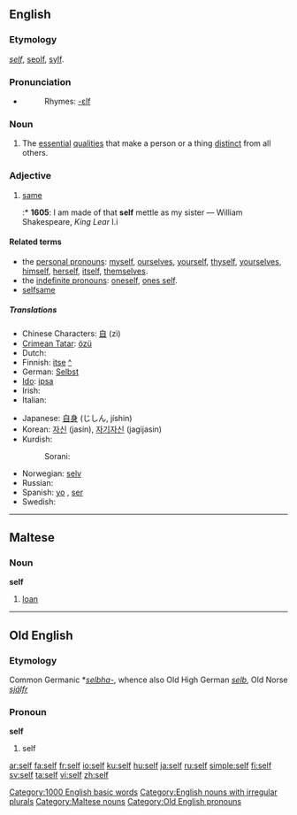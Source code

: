{{see|self-}}
{{wikipedia}}
==English==

===Etymology===
{{OE.}} ''[[#Old English|self]]'', [[seolf]], [[sylf]].

===Pronunciation===
{{IPA|/sɛlf/}}
* {{audio|en-us-self.ogg|Audio (US)}}
*: Rhymes: [[Rhymes:English:-ɛlf|-ɛlf]]

===Noun===
{{en-noun|selves}}

# The [[essential]] [[qualities]] that make a person or a thing [[distinct]] from all others.

===Adjective===
{{infl|en|adjective|head=self}}

# {{obsolete}} [[same]]
#:* '''1605''': I am made of that '''self''' mettle as my sister — William Shakespeare, ''King Lear'' I.i

====Related terms====
* the [[personal pronouns]]: [[myself]], [[ourselves]], [[yourself]], [[thyself]], [[yourselves]], [[himself]], [[herself]], [[itself]], [[themselves]].
* the [[indefinite pronouns]]: [[oneself]], [[one's self|ones self]].
* [[selfsame]]

=====Translations=====
{{top}}
* Chinese Characters: [[自]] (zì)
* [[Crimean Tatar]]: [[özü]]
* Dutch: {{t+|nl|zelf|n}}
* Finnish: [[itse]] [[:fi:itse|^]]
* German: [[Selbst]] {{n}}
* [[Ido]]: [[ipsa]]
* Irish: {{t-|ga|féin|xs=Irish}}
* Italian: {{t+|it|stesso}}
{{mid}}
* Japanese: [[自身]] (じしん, jíshin)
* Korean: [[자신]] (jasin), [[자기자신]] (jagijasin)
* Kurdish:
*: Sorani: {{t|ku|خۆ|tr=xo|sc=KUchar}}
* Norwegian: [[selv]]
* Russian: {{t+|ru|себя|tr=sebjá|sc=Cyrl}}
* Spanish: [[yo]] {{m}} {{italbrac|psychology}}, [[ser]] {{m}} {{italbrac|psychology}}
* Swedish: {{t+|sv|själv}}
{{bottom}}

[[Category:1000 English basic words]]
[[Category:English nouns with irregular plurals]]

----

==Maltese==

===Noun===
'''self'''

# [[loan]]

[[Category:Maltese nouns]]

----

==Old English==

===Etymology===
Common Germanic *''[[selbha-]]'', whence also Old High German ''[[selb]]'', Old Norse ''[[sjálfr]]''

===Pronoun===
'''self'''

# self

[[Category:Old English pronouns]]

[[ar:self]]
[[fa:self]]
[[fr:self]]
[[io:self]]
[[ku:self]]
[[hu:self]]
[[ja:self]]
[[ru:self]]
[[simple:self]]
[[fi:self]]
[[sv:self]]
[[ta:self]]
[[vi:self]]
[[zh:self]]